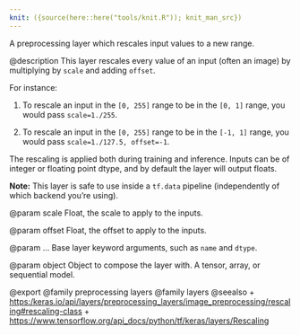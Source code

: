 ```yaml
---
knit: ({source(here::here("tools/knit.R")); knit_man_src})
---
```

A preprocessing layer which rescales input values to a new range.

@description
This layer rescales every value of an input (often an image) by multiplying
by `scale` and adding `offset`.

For instance:

1. To rescale an input in the `[0, 255]` range
to be in the `[0, 1]` range, you would pass `scale=1./255`.

2. To rescale an input in the `[0, 255]` range to be in the `[-1, 1]` range,
you would pass `scale=1./127.5, offset=-1`.

The rescaling is applied both during training and inference. Inputs can be
of integer or floating point dtype, and by default the layer will output
floats.

**Note:** This layer is safe to use inside a `tf.data` pipeline
(independently of which backend you're using).

@param scale
Float, the scale to apply to the inputs.

@param offset
Float, the offset to apply to the inputs.

@param ...
Base layer keyword arguments, such as `name` and `dtype`.

@param object
Object to compose the layer with. A tensor, array, or sequential model.

@export
@family preprocessing layers
@family layers
@seealso
+ <https:/keras.io/api/layers/preprocessing_layers/image_preprocessing/rescaling#rescaling-class>
+ <https://www.tensorflow.org/api_docs/python/tf/keras/layers/Rescaling>
